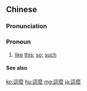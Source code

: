 {{also|这么}}
==Chinese==
{{zh-forms|s=这么|alt=這末-archaic}}

===Pronunciation===
{{zh-pron
|m=zhème
|c=ze2 mo1
|ma=y
|cat=pron
}}

===Pronoun===
{{zh-pronoun}}

# [[like]] [[this]]; [[so]]; [[such]]
#: {{zh-x|那 就 這麼 定 了。|That's settled then.}}
#: {{zh-x|都 這麼 晚 了！|Is that the time?}}
#: {{zh-x|有些 人 不是 這麼 想。|Some people don't think so.}}

====See also====
{{zh-dial}}

{{zh-cat|Beginning}}

[[ko:這麼]]
[[hu:這麼]]
[[mg:這麼]]
[[ja:這麼]]